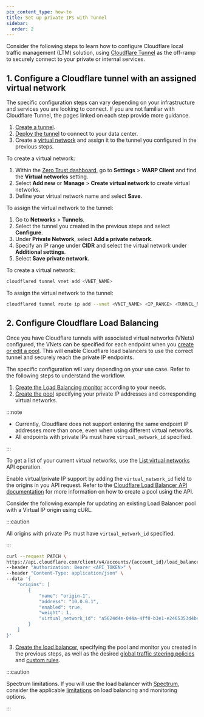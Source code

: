 ```yaml
---
pcx_content_type: how-to
title: Set up private IPs with Tunnel
sidebar:
  order: 2
---
```



Consider the following steps to learn how to configure Cloudflare local traffic management (LTM) solution, using [Cloudflare Tunnel](/cloudflare-one/connections/connect-networks/) as the off-ramp to securely connect to your private or internal services.

## 1. Configure a Cloudflare tunnel with an assigned virtual network

The specific configuration steps can vary depending on your infrastructure and services you are looking to connect. If you are not familiar with Cloudflare Tunnel, the pages linked on each step provide more guidance.

1. [Create a tunnel](/cloudflare-one/connections/connect-networks/get-started/create-remote-tunnel/#1-create-a-tunnel).
2. [Deploy the tunnel](/cloudflare-one/connections/connect-networks/deploy-tunnels/) to connect to your data center.
3. Create a [virtual network](/cloudflare-one/connections/connect-networks/private-net/cloudflared/tunnel-virtual-networks/) and assign it to the tunnel you configured in the previous steps.

<Tabs> <TabItem label="Dashboard">

To create a virtual network:

1. Within the [Zero Trust dashboard](https://one.dash.cloudflare.com), go to **Settings** > **WARP Client** and find the **Virtual networks** setting.
2. Select **Add new** or **Manage** > **Create virtual network** to create virtual networks.
3. Define your virtual network name and select **Save**.

To assign the virtual network to the tunnel:

1. Go to **Networks** > **Tunnels**.
2. Select the tunnel you created in the previous steps and select **Configure**.
3. Under **Private Network**, select **Add a private network**.
4. Specify an IP range under **CIDR** and select the virtual network under **Additional settings**.
5. Select **Save private network**.

</TabItem> <TabItem label="cli">

To create a virtual network:

```sh
cloudflared tunnel vnet add <VNET_NAME>
```

To assign the virtual network to the tunnel:

```sh
cloudflared tunnel route ip add --vnet <VNET_NAME> <IP_RANGE> <TUNNEL_NAME>
```

</TabItem> </Tabs>

## 2. Configure Cloudflare Load Balancing

Once you have Cloudflare tunnels with associated virtual networks (VNets) configured, the VNets can be specified for each endpoint when you [create or edit a pool](/load-balancing/pools/create-pool/#create-a-pool). This will enable Cloudflare load balancers to use the correct tunnel and securely reach the private IP endpoints.

The specific configuration will vary depending on your use case. Refer to the following steps to understand the workflow.

1. [Create the Load Balancing monitor](/load-balancing/monitors/create-monitor/) according to your needs.
2. [Create the pool](/load-balancing/pools/create-pool/) specifying your private IP addresses and corresponding virtual networks.

:::note

- Currently, Cloudflare does not support entering the same endpoint IP addresses more than once, even when using different virtual networks.
- All endpoints with private IPs must have `virtual_network_id` specified.

:::

<Tabs syncKey="dashPlusAPI">

<TabItem label="Dashboard">

<Render file="pool-create" />

</TabItem>

<TabItem label="API">

To get a list of your current virtual networks, use the [List virtual networks](/api/operations/tunnel-virtual-network-list-virtual-networks) API operation.

Enable virtual/private IP support by adding the `virtual_network_id` field to the origins in you API request. Refer to the [Cloudflare Load Balancer API documentation](/api/operations/account-load-balancer-pools-create-pool) for more information on how to create a pool using the API.

Consider the following example for updating an existing Load Balancer pool with a Virtual IP origin using cURL.

:::caution

All origins with private IPs must have `virtual_network_id` specified.

:::

```bash
curl --request PATCH \
https://api.cloudflare.com/client/v4/accounts/{account_id}/load_balancers/pools/{pool_id} \
--header "Authorization: Bearer <API_TOKEN>" \
--header "Content-Type: application/json" \
--data '{
	"origins": [
		{
			"name": "origin-1",
			"address": "10.0.0.1",
			"enabled": true,
			"weight": 1,
			"virtual_network_id": "a5624d4e-044a-4ff0-b3e1-e2465353d4b4"
		}
	]
}'
```

</TabItem>
</Tabs>

3. [Create the load balancer](/load-balancing/load-balancers/create-load-balancer/), specifying the pool and monitor you created in the previous steps, as well as the desired [global traffic steering policies](/load-balancing/understand-basics/traffic-steering/steering-policies/) and [custom rules](/load-balancing/additional-options/load-balancing-rules/).

:::caution

Spectrum limitations. If you will use the load balancer with [Spectrum](/spectrum/), consider the applicable [limitations](/load-balancing/additional-options/spectrum/#limitations) on load balancing and monitoring options.

:::
